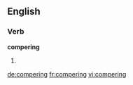 
==English==

===Verb===
'''compering'''

# {{present participle of|compere}}

[[de:compering]]
[[fr:compering]]
[[vi:compering]]